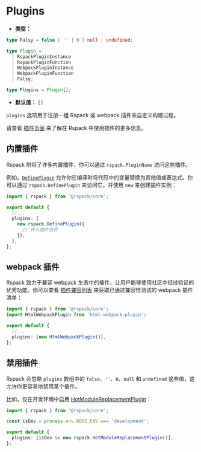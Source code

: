 # Plugins

- **类型：**

```ts
type Falsy = false | '' | 0 | null | undefined;

type Plugin =
  | RspackPluginInstance
  | RspackPluginFunction
  | WebpackPluginInstance
  | WebpackPluginFunction
  | Falsy;

type Plugins = Plugin[];
```

- **默认值：** `[]`

`plugins` 选项用于注册一组 Rspack 或 webpack 插件来自定义构建过程。

请查看 [插件页面](/guide/features/plugin) 来了解在 Rspack 中使用插件的更多信息。

## 内置插件

Rspack 附带了许多内置插件，你可以通过 `rspack.PluginName` 访问这些插件。

例如，[`DefinePlugin`](/plugins/webpack/define-plugin) 允许你在编译时将代码中的变量替换为其他值或表达式。你可以通过 `rspack.DefinePlugin` 来访问它，并使用 `new` 来创建插件实例：

```ts title="rspack.config.mjs"
import { rspack } from '@rspack/core';

export default {
  //...
  plugins: [
    new rspack.DefinePlugin({
      // 传入插件选项
    }),
  ],
};
```

## webpack 插件

Rspack 致力于兼容 webpack 生态中的插件，让用户能够使用社区中经过验证的优秀功能。你可以查看 [插件兼容列表](/guide/compatibility/plugin) 来获取已通过兼容性测试的 webpack 插件清单：

```ts title="rspack.config.mjs"
import { rspack } from '@rspack/core';
import HtmlWebpackPlugin from 'html-webpack-plugin';

export default {
  //...
  plugins: [new HtmlWebpackPlugin()],
};
```

## 禁用插件

Rspack 会忽略 `plugins` 数组中的 `false`、`''`、`0`、`null` 和 `undefined` 这些值，这允许你更容易地禁用某个插件。

比如，仅在开发环境中启用 [HotModuleReplacementPlugin](/plugins/webpack/hot-module-replacement-plugin)：

```ts title="rspack.config.mjs"
import { rspack } from '@rspack/core';

const isDev = process.env.NODE_ENV === 'development';

export default {
  plugins: [isDev && new rspack.HotModuleReplacementPlugin()],
};
```
